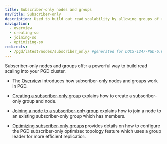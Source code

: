 ```yaml
---
title: Subscriber-only nodes and groups
navTitle: Subscriber-only
description: Used to build out read scalability by allowing groups of read-only nodes in a PGD cluster.
navigation:
  - overview
  - creating-so
  - joining-so
  - optimizing-so
redirects:
  - /pgd/latest/nodes/subscriber_only/ #generated for DOCS-1247-PGD-6.0-Docs
---
```


Subscriber-only nodes and groups offer a powerful way to build read scaling into your PGD cluster.

* The [Overview](overview) introduces how subscriber-only nodes and groups work in PGD.

* [Creating a subscriber-only group](creating-so) explains how to create a subscriber-only group and node.

* [Joining a node to a subscriber-only group](joining-so) explains how to join a node to an existing subscriber-only group which has members.

* [Optimizing subscriber-only groups](optimizing-so) provides details on how to configure the PGD subscriber-only optimized topology feature which uses a group leader for more efficient replication.


